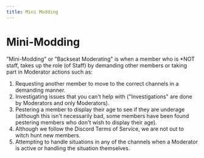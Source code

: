```yaml
---
title: Mini Modding
---
```


# Mini-Modding

”Mini-Modding" or ”Backseat Moderating" is when a member who is *NOT staff, takes up the role (of Staff) by demanding other members or taking part in Moderator actions such as:

1. Requesting another member to move to the correct channels in a demanding manner.
2. Investigating issues that you can't help with ("Investigations" are done by Moderators and only Moderators).
3. Pestering a member to display their age to see if they are underage (although this isn't necessarily bad, some members have been found pestering members who don't wish to display their age).
4. Although we follow the Discord Terms of Service, we are not out to witch hunt new members.
5. Attempting to handle situations in any of the channels when a Moderator is active or handling the situation themselves.
